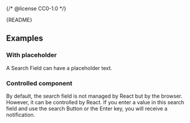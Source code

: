 {/* @license CC0-1.0 */}


<Meta of={SearchFieldStories} />

<Markdown>{README}</Markdown>

<Primary />

<Controls />

## Examples

### With placeholder

A Search Field can have a placeholder text.

<Canvas of={SearchFieldStories.WithPlaceholder} />

### Controlled component

By default, the search field is not managed by React but by the browser.
However, it can be controlled by React.
If you enter a value in this search field and use the search Button or the Enter key, you will receive a notification.

<Canvas of={SearchFieldStories.Controlled} />

